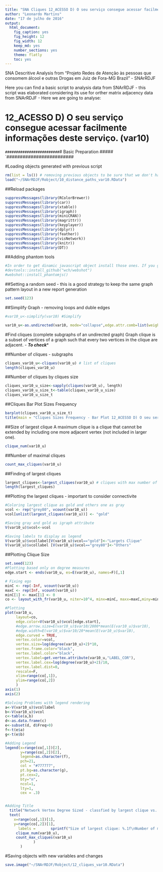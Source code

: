 ```yaml
---
title: "SNA Cliques 12_ACESSO D) O seu serviço consegue acessar facilmente informações deste serviço. (var10)"
author: "Leonardo Martins"
date: "17 de julho de 2016"
output: 
  html_document: 
    fig_caption: yes
    fig_height: 12
    fig_width: 12
    keep_md: yes
    number_sections: yes
    theme: flatly
    toc: yes
---
```

SNA Descritive Analysis from "Projeto Redes de Atenção às pessoas que consomem álcool e outras Drogas em Juiz de Fora-MG   Brazil"  - SNArRDJF

Here you can find a basic script to analysis data from SNArRDJF - this script was elaborated considering its use for orther matrix adjacency data from SNArRDJF - Here we are going to analyse:

# 12_ACESSO D) O seu serviço consegue acessar facilmente informações deste serviço. (var10)

`#########################
`# Basic Preparation #####
`#########################

#Loading objects generated with previous script 
```r
rm(list = ls()) # removing previous objects to be sure that we don't have objects conflicts name
load("~/SNArRDJF/Robject/10_distance_paths_var10.RData")
```
##Reload packages
```r
suppressMessages(library(RColorBrewer))
suppressMessages(library(car))
suppressMessages(library(xtable))
suppressMessages(library(igraph))
suppressMessages(library(miniCRAN))
suppressMessages(library(magrittr))
suppressMessages(library(keyplayer))
suppressMessages(library(dplyr))
suppressMessages(library(feather))
suppressMessages(library(visNetwork))
suppressMessages(library(knitr))
suppressMessages(library(DT))
```
##Adding phantom tools
```r
#In order to get dinamic javascript object install those ones. If you get problems installing go to Stackoverflow.com and type your error to discover what to do. In some cases the libraries need to be intalled in outside R libs.
#devtools::install_github("wch/webshot")
#webshot::install_phantomjs()
```
##Setting a random seed - this is a good strategy to keep the same graph pattern layout in a new report generation
```r
set.seed(123)
```

##Simplify Graph - removing loops and duble edges 
```r
#var10_u<-simplify(var10) #Simplify

var10_u<-as.undirected(var10, mode="collapse",edge.attr.comb=list(weight="mean","ignore"))
```

#Find cliques (complete subgraphs of an undirected graph)
Graph clique is a subset of vertices of a graph such that every two vertices in the clique are adjacent. - ***To check****

##Number of cliques - subgraphs
```r
cliques_var10_u<-cliques(var10_u) # list of cliques 
length(cliques_var10_u)
```
##Number of cliques by cliques size
```r
cliques_var10_u_size<-sapply(cliques(var10_u), length) 
cliques_var10_u_size_t<-table(cliques_var10_u_size)
cliques_var10_u_size_t
```

##Cliques Bar Plot Sizes Frequency
```r
barplot(cliques_var10_u_size_t)
title(main = "Cliques Sizes Frequency - Bar Plot 12_ACESSO D) O seu serviço consegue acessar facilmente informações deste serviço. (var10)", font.main = 4)
```

##Size of largest clique 
A maximum clique is a clique that cannot be extended by including one more adjacent vertex (not included in larger one). 
```r
clique_num(var10_u)
```
##Number of maximal cliques
```r
count_max_cliques(var10_u)
```
##Finding of largest cliques
```r
largest_cliques<-largest_cliques(var10_u) # cliques with max number of nodes
length(largest_cliques)
```

##Plotting the largest cliques - important to consider connectivite 
```r
#Coloring largest clique as gold and others one as gray
vcol <- rep("grey80", vcount(var10_u))
vcol[unlist(largest_cliques(var10_u))] <- "gold"

#Saving gray and gold as igraph attribute
V(var10_u)$vcol<-vcol

#Saving labels to display as legend
V(var10_u)$vcollabel[V(var10_u)$vcol=="gold"]<-"Largets Clique"
V(var10_u)$vcollabel [V(var10_u)$vcol=="grey80"]<-"Others"
```
##Plotting Clique Size
```r
set.seed(123)
#Plotting based only on degree measures 
edge.start <- ends(var10_u, es=E(var10_u), names=F)[,1]

# Fixing ego
minC <- rep(-Inf, vcount(var10_u))
maxC <- rep(Inf, vcount(var10_u))
minC[1] <- maxC[1] <- 0
co <- layout_with_fr(var10_u, niter=10^4, minx=minC, maxx=maxC,miny=minC, maxy=maxC, weights=E(var10_u)$var10)

#Plotting
plot(var10_u, 
     layout=co,
     edge.color=V(var10_u)$vcol[edge.start],
     #edge.arrow.size=E(var10_u)$var10/2000*mean(E(var10_u)$var10),
     #edge.width=E(var10_u)$var10/20*mean(E(var10_u)$var10),
     edge.curved = TRUE,
     vertex.color=vcol,
     vertex.size=log(degree(var10_u)+2)*10,
     vertex.frame.color="black",
     vertex.label.color="black",
     vertex.label=get.vertex.attribute(var10_u,"LABEL_COR"),
     vertex.label.cex=log(degree(var10_u)+2)/10,
     vertex.label.dist=0,
     rescale=F,
     xlim=range(co[,1]), 
     ylim=range(co[,2])
     )
axis(1)
axis(2)

#Solving Problems with legend rendering 
a<-V(var10_u)$vcollabel
b<-V(var10_u)$vcol
c<-table(a,b)
d<-as.data.frame(c)
e<-subset(d, d$Freq>0)
f<-t(e$a)
g<-t(e$b)

#Adding Legend
legend(x=range(co[,1])[2], 
       y=range(co[,2])[2],
       legend=as.character(f),
       pch=21,
       col = "#777777", 
       pt.bg=as.character(g),
       pt.cex=2,
       bty="n", 
       ncol=1,
       lty=1,
       cex = .3)


#Adding Title
  title("Network Vertex Degree Sized - classfied by largest clique vs. others", sub = "Source: from authors ")  
  text( 
    x=range(co[,1])[1],
    y=range(co[,2])[1], 
      labels =       sprintf("Size of largest clique: %.1f\nNumber of maximal cliques: %.1f",
     clique_num(var10_u), 
     count_max_cliques(var10_u)
             )
       )
```
#Saving objects with new variables and changes
```r
save.image("~/SNArRDJF/Robject/12_cliques_var10.RData") 
```


